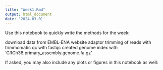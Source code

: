 ```yaml
---
title: "Week1.Rmd"
output: html_document
date: '2024-03-01'
---
```


Use this notebook to quickly write the methods for the week:

download data from EMBL-ENA website
adaptor trimming of reads with trimmomatic
qc with fastqc
created genome index with 'GRCh38.primary_assembly.genome.fa.gz'



If asked, you may also include any plots or figures in this notebook as well:

